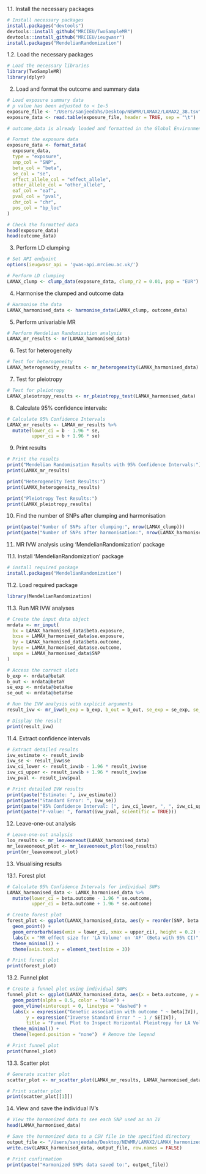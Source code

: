 
1.1. Install the necessary packages

```r
# Install necessary packages
install.packages("devtools")
devtools::install_github("MRCIEU/TwoSampleMR")
devtools::install_github("MRCIEU/ieugwasr")
install.packages("MendelianRandomization")
```

1.2. Load the necessary packages

```r
# Load the necessary libraries
library(TwoSampleMR)
library(dplyr)

```

2. Load and format the outcome and summary data

```r
# Load exposure summary data
# p value has been adjusted to < 1e-5
exposure_file <- "/Users/sanjeedahs/Desktop/NEWMR/LAMAX2/LAMAX2_38.tsv"
exposure_data <- read.table(exposure_file, header = TRUE, sep = "\t")

# outcome_data is already loaded and formatted in the Global Environment

# Format the exposure data
exposure_data <- format_data(
  exposure_data,
  type = "exposure",
  snp_col = "SNP",
  beta_col = "beta",
  se_col = "se",
  effect_allele_col = "effect_allele",
  other_allele_col = "other_allele",
  eaf_col = "eaf",
  pval_col = "pval",
  chr_col = "chr",
  pos_col = "bp_loc"
)

# Check the formatted data
head(exposure_data)
head(outcome_data)
```

3. Perform LD clumping

```r
# Set API endpoint
options(ieugwasr_api = 'gwas-api.mrcieu.ac.uk/')

# Perform LD clumping
LAMAX_clump <- clump_data(exposure_data, clump_r2 = 0.01, pop = "EUR")

```

4. Harmonise the clumped and outcome data

```r
# Harmonise the data
LAMAX_harmonised_data <- harmonise_data(LAMAX_clump, outcome_data)

```

5. Perform univariable MR

```r
# Perform Mendelian Randomisation analysis
LAMAX_mr_results <- mr(LAMAX_harmonised_data)

```

6. Test for heterogeneity

```r
# Test for heterogeneity
LAMAX_heterogeneity_results <- mr_heterogeneity(LAMAX_harmonised_data)
```

7. Test for pleiotropy

```r
# Test for pleiotropy
LAMAX_pleiotropy_results <- mr_pleiotropy_test(LAMAX_harmonised_data)

```

8. Calculate 95% confidence intervals: 

```r
# Calculate 95% Confidence Intervals
LAMAX_mr_results <- LAMAX_mr_results %>%
  mutate(lower_ci = b - 1.96 * se,
         upper_ci = b + 1.96 * se)

```

9. Print results

```r
# Print the results
print("Mendelian Randomisation Results with 95% Confidence Intervals:")
print(LAMAX_mr_results)

print("Heterogeneity Test Results:")
print(LAMAX_heterogeneity_results)

print("Pleiotropy Test Results:")
print(LAMAX_pleiotropy_results)

```

10. Find the number of SNPs after clumping and harmonisation
```r
print(paste("Number of SNPs after clumping:", nrow(LAMAX_clump)))
print(paste("Number of SNPs after harmonisation:", nrow(LAMAX_harmonised_data)))
```

11. MR IVW analysis using 'MendelianRandomization' package

11.1. Install 'MendelianRandomization' package

```r
# install required package
install.packages("MendelianRandomization")
```

11.2. Load required package

```r
library(MendelianRandomization) 
```

11.3. Run MR IVW analyses 

```r

# Create the input data object
mrdata <- mr_input(
  bx = LAMAX_harmonised_data$beta.exposure,
  bxse = LAMAX_harmonised_data$se.exposure,
  by = LAMAX_harmonised_data$beta.outcome,
  byse = LAMAX_harmonised_data$se.outcome,
  snps = LAMAX_harmonised_data$SNP
)

# Access the correct slots
b_exp <- mrdata@betaX
b_out <- mrdata@betaY
se_exp <- mrdata@betaXse
se_out <- mrdata@betaYse

# Run the IVW analysis with explicit arguments
result_ivw <- mr_ivw(b_exp = b_exp, b_out = b_out, se_exp = se_exp, se_out = se_out)

# Display the result
print(result_ivw)

```

11.4. Extract confidence intervals 

```r
# Extract detailed results
ivw_estimate <- result_ivw$b
ivw_se <- result_ivw$se
ivw_ci_lower <- result_ivw$b - 1.96 * result_ivw$se
ivw_ci_upper <- result_ivw$b + 1.96 * result_ivw$se
ivw_pval <- result_ivw$pval

# Print detailed IVW results
print(paste("Estimate: ", ivw_estimate))
print(paste("Standard Error: ", ivw_se))
print(paste("95% Confidence Interval: [", ivw_ci_lower, ", ", ivw_ci_upper, "]", sep = ""))
print(paste("P-value: ", format(ivw_pval, scientific = TRUE)))

```

12. Leave-one-out analysis

```r
# Leave-one-out analysis
loo_results <- mr_leaveoneout(LAMAX_harmonised_data)
mr_leaveoneout_plot <- mr_leaveoneout_plot(loo_results)
print(mr_leaveoneout_plot)

```

13. Visualising results

13.1. Forest plot

```r
# Calculate 95% Confidence Intervals for individual SNPs
LAMAX_harmonised_data <- LAMAX_harmonised_data %>%
  mutate(lower_ci = beta.outcome - 1.96 * se.outcome,
         upper_ci = beta.outcome + 1.96 * se.outcome)

# Create forest plot
forest_plot <- ggplot(LAMAX_harmonised_data, aes(y = reorder(SNP, beta.outcome), x = beta.outcome)) +
  geom_point() +
  geom_errorbarh(aes(xmin = lower_ci, xmax = upper_ci), height = 0.2) +
  labs(x = "MR effect size for 'LA Volume' on 'AF' (Beta with 95% CI)", y = "SNP", title = "Forest Plot of MR Results for Individual SNPs for LA Volume and AF") +
  theme_minimal() +
  theme(axis.text.y = element_text(size = 3)) 

# Print forest plot
print(forest_plot)
```

13.2. Funnel plot

```r

# Create a funnel plot using individual SNPs
funnel_plot <- ggplot(LAMAX_harmonised_data, aes(x = beta.outcome, y = 1 / se.outcome)) +
  geom_point(alpha = 0.5, color = "blue") +
  geom_vline(xintercept = 0, linetype = "dashed") +
  labs(x = expression("Genetic association with outcome " ~ beta[IV]), 
       y = expression("Inverse Standard Error " ~ 1 / SE[IV]), 
       title = "Funnel Plot to Inspect Horizontal Pleiotropy for LA Volume and AF") +
  theme_minimal() +
  theme(legend.position = "none")  # Remove the legend

# Print funnel plot
print(funnel_plot)
```

13.3. Scatter plot
```r
# Generate scatter plot
scatter_plot <- mr_scatter_plot(LAMAX_mr_results, LAMAX_harmonised_data)

# Print scatter plot
print(scatter_plot[[1]]) 
```
14. View and save the individual IV's

```r
# View the harmonized data to see each SNP used as an IV
head(LAMAX_harmonised_data)

# Save the harmonized data to a CSV file in the specified directory
output_file <- "/Users/sanjeedahs/Desktop/NEWMR/LAMAX2/LAMAX_harmonized_SNPs.csv"
write.csv(LAMAX_harmonised_data, output_file, row.names = FALSE)

# Print confirmation
print(paste("Harmonized SNPs data saved to:", output_file))
```

